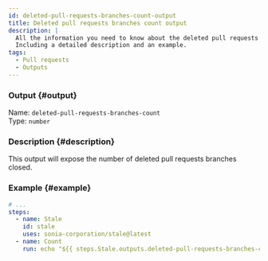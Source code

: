 ```yaml
---
id: deleted-pull-requests-branches-count-output
title: Deleted pull requests branches count output
description: |
  All the information you need to know about the deleted pull requests branches count output.
  Including a detailed description and an example.
tags:
  - Pull requests
  - Outputs
---
```


### Output {#output}

Name: `deleted-pull-requests-branches-count`  
Type: `number`

### Description {#description}

This output will expose the number of deleted pull requests branches closed.

### Example {#example}

```yml {6}
# ...
steps:
  - name: Stale
    id: stale
    uses: sonia-corporation/stale@latest
  - name: Count
    run: echo "${{ steps.Stale.outputs.deleted-pull-requests-branches-count }}"
```
